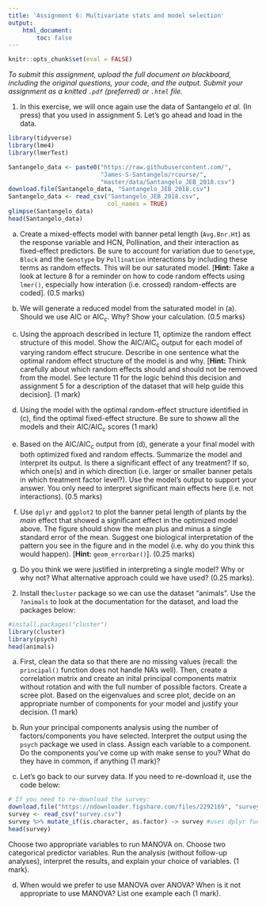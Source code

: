 ```yaml
---
title: 'Assignment 6: Multivariate stats and model selection'
output:
    html_document:
        toc: false
---
```


```r
knitr::opts_chunk$set(eval = FALSE)
```

<!-- keep this part -->
*To submit this assignment, upload the full document on blackboard,
including the original questions, your code, and the output. Submit
your assignment as a knitted `.pdf` (preferred) or `.html` file.*

1. In this exercise, we will once again use the data of Santangelo _et al._ (In press) that you used in assignment 5. Let's go ahead and load in the data.

```r
library(tidyverse)
library(lme4)
library(lmerTest)

Santangelo_data <- paste0("https://raw.githubusercontent.com/",
                          "James-S-Santangelo/rcourse/",
                          "master/data/Santangelo_JEB_2018.csv")
download.file(Santangelo_data, "Santangelo_JEB_2018.csv")
Santangelo_data <- read_csv("Santangelo_JEB_2018.csv", 
                            col_names = TRUE)
glimpse(Santangelo_data)
head(Santangelo_data)
```

(a) Create a mixed-effects model with banner petal length (`Avg.Bnr.Ht`) as the response variable and HCN, Pollination, and their interaction as fixed-effect predictors. Be sure to account for variation due to `Genotype`, `Block` and the `Genotype` by `Pollination` interactions by including these terms as random effects. This will be our saturated model. [**Hint:** Take a look at lecture 8 for a reminder on how to code random effects using `lmer()`, especially how interation (i.e. crossed) random-effects are coded]. (0.5 marks)

(b) We will generate a reduced model from the saturated model in (a). Should we use AIC or AIC~c~. Why? Show your calculation. (0.5 marks)

(c) Using the approach described in lecture 11, optimize the random effect structure of this model. Show the AIC/AIC~c~ output for each model of varying random effect strucure. Describe in one sentence what the optimal random effect structure of the model is and why. [**Hint:** Think carefully about which random effects should and should not be removed from the model. See lecture 11 for the logic behind this decision and assignment 5 for a description of the dataset that will help guide this decision]. (1 mark)

(d) Using the model with the optimal random-effect structure identified in (c), find the optimal fixed-effect structure. Be sure to showw all the models and their AIC/AIC~c~ scores (1 mark)

(e) Based on the AIC/AIC~c~ output from (d), generate a your final model with both optimized fixed and random effects. Summarize the model and interpret its output. Is there a significant effect of any treatment? If so, which one(s) and in which direction (i.e. larger or smaller banner petals in which treatment factor level?). Use the model's output to support your answer. You only need to interpret significant main effects here (i.e. not interactions). (0.5 marks)

(f) Use `dplyr` and `ggplot2` to plot the banner petal length of plants by the _main_ effect that showed a significant effect in the optimized model above. The figure should show the mean plus and minus a single standard error of the mean. Suggest one biological interpretation of the pattern you see in the figure and in the model (i.e. why do you think this would happen). [**Hint:** `geom_errorbar()`]. (0.25 marks)

(g) Do you think we were justified in interpreting a single model? Why or why not? What alternative approach could we have used? (0.25 marks).

2. Install the`cluster` package so we can use the dataset "animals". Use the `?animals` to look at the documentation for the dataset, and load the packages below:

```r
#install.packages("cluster")
library(cluster)
library(psych)
head(animals)
```

(a) First, clean the data so that there are no missing values (recall: the `principal()` function does not handle NA's well). Then, create a correlation matrix and create an inital principal components matrix without rotation and with the full number of possible factors. Create a scree plot. Based on the eigenvalues and scree plot, decide on an appropriate number of components for your model and justify your decision. (1 mark)

(b) Run your principal components analysis using the number of factors/components you have selected. Interpret the output using the `psych` package we used in class. Assign each variable to a component. Do the components you've come up with make sense to you? What do they have in common, if anything (1 mark)?

(c) Let's go back to our survey data. If you need to re-download it, use the code below:

```r
# If you need to re-download the survey:
download.file("https://ndownloader.figshare.com/files/2292169", "survey.csv") 
survey <- read_csv("survey.csv")
survey %>% mutate_if(is.character, as.factor) -> survey #uses dplyr function to change all character vectors to factors
head(survey)
```

Choose two appropriate variables to run MANOVA on. Choose two categorical predictor variables. Run the analysis (without follow-up analyses), interpret the results, and explain your choice of variables. (1 mark).

(d) When would we prefer to use MANOVA over ANOVA? When is it not appropriate to use MANOVA? List one example each (1 mark).
